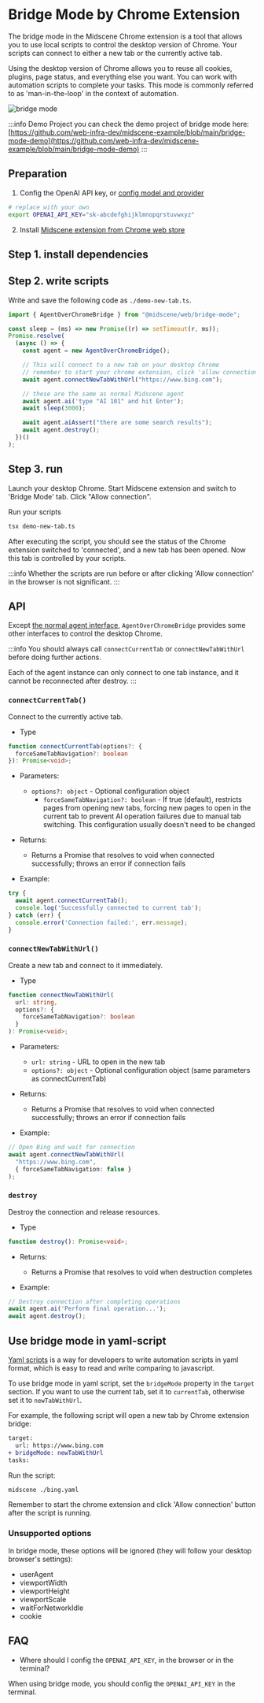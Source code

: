 # Bridge Mode by Chrome Extension


The bridge mode in the Midscene Chrome extension is a tool that allows you to use local scripts to control the desktop version of Chrome. Your scripts can connect to either a new tab or the currently active tab.

Using the desktop version of Chrome allows you to reuse all cookies, plugins, page status, and everything else you want. You can work with automation scripts to complete your tasks. This mode is commonly referred to as 'man-in-the-loop' in the context of automation.

![bridge mode](/midscene-bridge-mode.jpg)

:::info Demo Project
you can check the demo project of bridge mode here: [https://github.com/web-infra-dev/midscene-example/blob/main/bridge-mode-demo](https://github.com/web-infra-dev/midscene-example/blob/main/bridge-mode-demo)
:::

## Preparation

1. Config the OpenAI API key, or [config model and provider](./model-provider)

```bash
# replace with your own
export OPENAI_API_KEY="sk-abcdefghijklmnopqrstuvwxyz"
```

2. Install [Midscene extension from Chrome web store](https://chromewebstore.google.com/detail/midscene/gbldofcpkknbggpkmbdaefngejllnief)

## Step 1. install dependencies

<PackageManagerTabs command="install @midscene/web tsx --save-dev" />

## Step 2. write scripts

Write and save the following code as `./demo-new-tab.ts`.

```typescript
import { AgentOverChromeBridge } from "@midscene/web/bridge-mode";

const sleep = (ms) => new Promise((r) => setTimeout(r, ms));
Promise.resolve(
  (async () => {
    const agent = new AgentOverChromeBridge();

    // This will connect to a new tab on your desktop Chrome
    // remember to start your chrome extension, click 'allow connection' button. Otherwise you will get an timeout error
    await agent.connectNewTabWithUrl("https://www.bing.com");

    // these are the same as normal Midscene agent
    await agent.ai('type "AI 101" and hit Enter');
    await sleep(3000);

    await agent.aiAssert("there are some search results");
    await agent.destroy();
  })()
);
```

## Step 3. run

Launch your desktop Chrome. Start Midscene extension and switch to 'Bridge Mode' tab. Click "Allow connection".

Run your scripts

```bash
tsx demo-new-tab.ts
```

After executing the script, you should see the status of the Chrome extension switched to 'connected', and a new tab has been opened. Now this tab is controlled by your scripts.

:::info
⁠Whether the scripts are run before or after clicking 'Allow connection' in the browser is not significant.
:::

## API

Except [the normal agent interface](./api), `AgentOverChromeBridge` provides some other interfaces to control the desktop Chrome.

:::info
You should always call `connectCurrentTab` or `connectNewTabWithUrl` before doing further actions.

Each of the agent instance can only connect to one tab instance, and it cannot be reconnected after destroy.
:::
### `connectCurrentTab()`

Connect to the currently active tab.

* Type

```typescript
function connectCurrentTab(options?: { 
  forceSameTabNavigation?: boolean 
}): Promise<void>;
```

* Parameters:
  * `options?: object` - Optional configuration object
    * `forceSameTabNavigation?: boolean` - If true (default), restricts pages from opening new tabs, forcing new pages to open in the current tab to prevent AI operation failures due to manual tab switching. This configuration usually doesn't need to be changed

* Returns:
  * Returns a Promise that resolves to void when connected successfully; throws an error if connection fails

* Example:

```typescript
try {
  await agent.connectCurrentTab();
  console.log('Successfully connected to current tab');
} catch (err) {
  console.error('Connection failed:', err.message);
}
```

### `connectNewTabWithUrl()`

Create a new tab and connect to it immediately.

* Type

```typescript
function connectNewTabWithUrl(
  url: string,
  options?: { 
    forceSameTabNavigation?: boolean 
  }
): Promise<void>;
```

* Parameters:
  * `url: string` - URL to open in the new tab
  * `options?: object` - Optional configuration object (same parameters as connectCurrentTab)

* Returns:
  * Returns a Promise that resolves to void when connected successfully; throws an error if connection fails

* Example:

```typescript
// Open Bing and wait for connection
await agent.connectNewTabWithUrl(
  "https://www.bing.com",
  { forceSameTabNavigation: false }
);
```

### `destroy`

Destroy the connection and release resources.

* Type

```typescript
function destroy(): Promise<void>;
```

* Returns:
  * Returns a Promise that resolves to void when destruction completes

* Example:

```typescript
// Destroy connection after completing operations
await agent.ai('Perform final operation...');
await agent.destroy();
```

## Use bridge mode in yaml-script

[Yaml scripts](./automate-with-scripts-in-yaml) is a way for developers to write automation scripts in yaml format, which is easy to read and write comparing to javascript.

To use bridge mode in yaml script, set the `bridgeMode` property in the `target` section. If you want to use the current tab, set it to `currentTab`, otherwise set it to `newTabWithUrl`.

For example, the following script will open a new tab by Chrome extension bridge: 

```diff
target:
  url: https://www.bing.com
+ bridgeMode: newTabWithUrl
tasks:
```

Run the script:

```bash
midscene ./bing.yaml
```

Remember to start the chrome extension and click 'Allow connection' button after the script is running.

### Unsupported options

In bridge mode, these options will be ignored (they will follow your desktop browser's settings):
- userAgent
- viewportWidth
- viewportHeight
- viewportScale
- waitForNetworkIdle
- cookie

## FAQ 

* Where should I config the `OPENAI_API_KEY`, in the browser or in the terminal?

When using bridge mode, you should config the `OPENAI_API_KEY` in the terminal.






